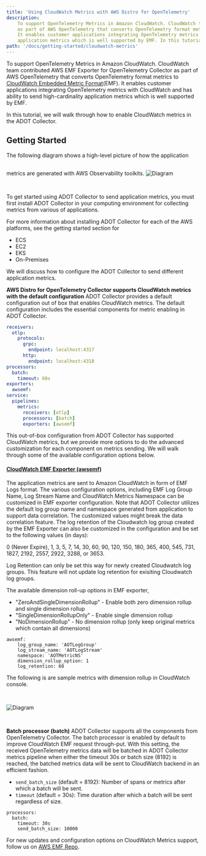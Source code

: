 ```yaml
---
title: 'Using CloudWatch Metrics with AWS Distro for OpenTelemetry'
description:
    To support OpenTelemetry Metrics in Amazon CloudWatch. CloudWatch team contributed AWS EMF Exporter for OpenTelemetry Collector
    as part of AWS OpenTelemetry that converts OpenTelemetry format metrics to CloudWatch Embedded Metric Format
    It enables customer applications integrating OpenTelemetry metrics with CloudWatch and has ability to send high-cardinality
    application metrics which is well supported by EMF. In this tutorial, we will walk through how to enable CloudWatch metrics in the ADOT Collector.
path: '/docs/getting-started/cloudwatch-metrics'
---
```



To support OpenTelemetry Metrics in Amazon CloudWatch. CloudWatch team contributed AWS EMF Exporter for OpenTelemetry
Collector as part of AWS OpenTelemetry that converts OpenTelemetry format metrics to
[CloudWatch Embedded Metric Format](https://aws.amazon.com/about-aws/whats-new/2019/11/amazon-cloudwatch-launches-embedded-metric-format/)(EMF).
It enables customer applications integrating OpenTelemetry metrics with CloudWatch and has ability to send high-cardinality application
metrics which is well supported by EMF.

In this tutorial, we will walk through how to enable CloudWatch metrics in the ADOT Collector.

<SectionSeparator />

## Getting Started
The following diagram shows a high-level picture of how the application metrics are generated with AWS Observability toolkits.
<img src={img1} alt="Diagram" style="margin: 30px 0;" />

To get started using ADOT Collector to send application metrics, you must first install ADOT Collector in your
computing environment for collecting metrics from various of applications.

For more information about installing ADOT Collector for each of the AWS platforms, see the getting started section for
* <Link to="/docs/setup/ecs">ECS</Link>
* <Link to="/docs/setup/ec2">EC2</Link>
* <Link to="/docs/setup/eks">EKS</Link>
* <Link to="/docs/setup/on-premises">On-Premises</Link>

We will discuss how to configure the ADOT Collector to send different application metrics.


**AWS Distro for OpenTelemetry Collector supports CloudWatch metrics with the default configuration**
ADOT Collector provides a default configuration out of box that enables CloudWatch metrics. The default
configuration includes the essential components for metric enabling in ADOT Collector.

```yaml
receivers:
  otlp:
    protocols:
      grpc:
        endpoint: localhost:4317
      http:
        endpoint: localhost:4318
processors:
  batch:
    timeout: 60s
exporters:
  awsemf:
service:
  pipelines:
    metrics:
      receivers: [otlp]
      processors: [batch]
      exporters: [awsemf]
```

This out-of-box configuration from ADOT Collector has supported CloudWatch metrics, but we provide more options to
do the advanced customization for each component on metrics sending. We will walk through some of the available configuration options below.

#### **[CloudWatch EMF Exporter (awsemf)](https://github.com/open-telemetry/opentelemetry-collector-contrib/tree/master/exporter/awsemfexporter)**

The application metrics are sent to Amazon CloudWatch in form of EMF Logs format. The various configuration options, including
EMF Log Group Name, Log Stream Name and CloudWatch Metrics Namespace can be customized in EMF exporter configuration. Note that
ADOT Collector utilizes the default log group name and namespace generated from application to support data correlation.  The customized values might break the data correlation feature.  The log retention of the Cloudwatch log group created by the EMF 
Exporter can also be customized in the configuration and be set to the following values (in days):

0 (Never Expire), 1, 3, 5, 7, 14, 30, 60, 90, 120, 150, 180, 365, 400, 545, 731, 1827, 2192, 2557, 2922, 3288, or 3653.

Log Retention can only be set this way for newly created Cloudwatch log groups.  This feature will not update log retention for exisiting Cloudwatch log groups.

The available dimension roll-up options in EMF exporter,
* "ZeroAndSingleDimensionRollup" - Enable both zero dimension rollup and single dimension rollup
* "SingleDimensionRollupOnly" - Enable single dimension rollup
* "NoDimensionRollup" - No dimension rollup (only keep original metrics which contain all dimensions)



```
awsemf:
    log_group_name: 'AOTLogGroup'
    log_stream_name: 'AOTLogStream'
    namespace: 'AOTMetricNS'
    dimension_rollup_option: 1
    log_retention: 60
```

The following is are sample metrics with dimension rollup in CloudWatch console.

<img src={img4} alt="Diagram" style="margin: 30px 0;" />


**Batch processor (batch)**
ADOT Collector supports all the components from OpenTelemetry Collector. The batch processor is enabled by
default to improve CloudWatch EMF request through-put. With this setting, the received OpenTelemetry metrics data will
be batched in ADOT Collector metrics pipeline when either the timeout 30s or batch size (8192) is reached,
the batched metrics data will be sent to CloudWatch backend in an efficient fashion.

* `send_batch_size` (default = 8192): Number of spans or metrics after which a batch will be sent.
* `timeout` (default = 30s): Time duration after which a batch will be sent regardless of size.

```
processors:
  batch:
    timeout: 30s
    send_batch_size: 10000
```

For new updates and configuration options on CloudWatch Metrics support, follow us on
[AWS EMF Repo](https://github.com/open-telemetry/opentelemetry-collector-contrib/tree/master/exporter/awsemfexporter).



